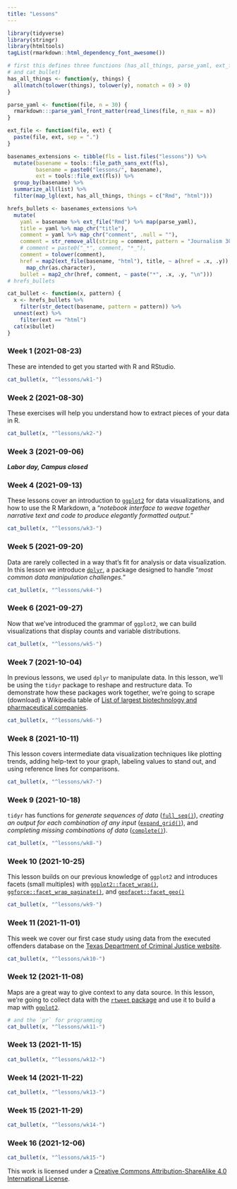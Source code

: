 ```yaml
---
title: "Lessons"
---
```


```r
library(tidyverse)
library(stringr)
library(htmltools)
tagList(rmarkdown::html_dependency_font_awesome())
```

```r
# first this defines three functions (has_all_things, parse_yaml, ext_file,  
# and cat_bullet)
has_all_things <- function(y, things) {
  all(match(tolower(things), tolower(y), nomatch = 0) > 0)
}

parse_yaml <- function(file, n = 30) {
  rmarkdown:::parse_yaml_front_matter(read_lines(file, n_max = n))
}

ext_file <- function(file, ext) {
  paste(file, ext, sep = ".")
}
```

```r
basenames_extensions <- tibble(fls = list.files("lessons")) %>%
  mutate(basename = tools::file_path_sans_ext(fls),
         basename = paste0("lessons/", basename),
         ext = tools::file_ext(fls)) %>% 
  group_by(basename) %>% 
  summarize_all(list) %>% 
  filter(map_lgl(ext, has_all_things, things = c("Rmd", "html")))

hrefs_bullets <- basenames_extensions %>% 
  mutate(
    yaml = basename %>% ext_file("Rmd") %>% map(parse_yaml),
    title = yaml %>% map_chr("title"),
    comment = yaml %>% map_chr("comment", .null = ""),
    comment = str_remove_all(string = comment, pattern = "Journalism 303: "),
    # comment = paste0("_*", comment, "*_"),
    comment = tolower(comment),
    href = map2(ext_file(basename, "html"), title, ~ a(href = .x, .y)) %>%
      map_chr(as.character),
    bullet = map2_chr(href, comment, ~ paste("*", .x, .y, "\n")))
# hrefs_bullets
```

```r
cat_bullet <- function(x, pattern) {
  x <- hrefs_bullets %>% 
    filter(str_detect(basename, pattern = pattern)) %>%
  unnest(ext) %>%
    filter(ext == "html")
  cat(x$bullet)
}
```


### Week 1 (2021-08-23)

These are intended to get you started with R and RStudio.

```r
cat_bullet(x, "^lessons/wk1-")
```


### Week 2 (2021-08-30)

These exercises will help you understand how to extract pieces of your data in R. 

```r
cat_bullet(x, "^lessons/wk2-")
```

### Week 3 (2021-09-06)

***Labor day, Campus closed***

### Week 4 (2021-09-13)

These lessons cover an introduction to [`ggplot2`](https://ggplot2.tidyverse.org/) for data visualizations, and how to use the R Markdown, a "*notebook interface to weave together narrative text and code to produce elegantly formatted output.*"

```r
cat_bullet(x, "^lessons/wk3-")
```

### Week 5 (2021-09-20)

Data are rarely collected in a way that's fit for analysis or data visualization. In this lesson we introduce [`dplyr`](https://dplyr.tidyverse.org/), a package designed to handle "*most common data manipulation challenges.*"

```r
cat_bullet(x, "^lessons/wk4-")
```

### Week 6 (2021-09-27)

Now that we've introduced the grammar of `ggplot2`, we can build visualizations that display counts and variable distributions. 

```r
cat_bullet(x, "^lessons/wk5-")
```

### Week 7 (2021-10-04)

In previous lessons, we used `dplyr` to manipulate data. In this lesson, we'll be using the `tidyr` package to reshape and restructure data. To demonstrate how these packages work together, we're going to scrape (download) a Wikipedia table of [List of largest biotechnology and pharmaceutical companies](https://en.wikipedia.org/wiki/List_of_largest_biotechnology_and_pharmaceutical_companies). 

```r
cat_bullet(x, "^lessons/wk6-")
```

### Week 8 (2021-10-11)

This lesson covers intermediate data visualization techniques like plotting trends, adding help-text to your graph, labeling values to stand out, and using reference lines for comparisons.

```r
cat_bullet(x, "^lessons/wk7-")
```

### Week 9 (2021-10-18)

`tidyr` has functions for *generate sequences of data* ([`full_seq()`](https://tidyr.tidyverse.org/reference/full_seq.html)), *creating an output for each combination of any input* ([`expand_grid()`](https://tidyr.tidyverse.org/reference/expand_grid.html)), and *completing missing combinations of data* ([`complete()`](https://tidyr.tidyverse.org/reference/complete.html)). 

```r
cat_bullet(x, "^lessons/wk8-")
```

### Week 10 (2021-10-25)

This lesson builds on our previous knowledge of `ggplot2` and introduces facets (small multiples) with [`ggplot2::facet_wrap()`](https://ggplot2.tidyverse.org/reference/facet_wrap.html), [`ggforce::facet_wrap_paginate()`](https://ggforce.data-imaginist.com/reference/facet_wrap_paginate.html), and [`geofacet::facet_geo()`](https://hafen.github.io/geofacet/reference/facet_geo.html)

```r
cat_bullet(x, "^lessons/wk9-")
```

### Week 11 (2021-11-01)

This week we cover our first case study using data from the executed offenders database on the [Texas Department of Criminal Justice website](https://www.tdcj.texas.gov/death_row/dr_executed_offenders.html).

```r
cat_bullet(x, "^lessons/wk10-")
```

### Week 12 (2021-11-08)

Maps are a great way to give context to any data source. In this lesson, we're going to collect data with the [`rtweet` package](https://github.com/ropensci/rtweet) and use it to build a map with [`ggplot2`](https://ggplot2.tidyverse.org/reference/geom_map.html).

```r
# and the `pr` for programming
cat_bullet(x, "^lessons/wk11-")
```

### Week 13 (2021-11-15)

```r
cat_bullet(x, "^lessons/wk12-")
```

### Week 14 (2021-11-22)

```r
cat_bullet(x, "^lessons/wk13-")
```

### Week 15 (2021-11-29)

```r
cat_bullet(x, "^lessons/wk14-")
```

### Week 16 (2021-12-06)

```r
cat_bullet(x, "^lessons/wk15-")
```




This work is licensed under a [Creative Commons Attribution-ShareAlike 4.0 International License](https://creativecommons.org/licenses/by-sa/4.0/).

